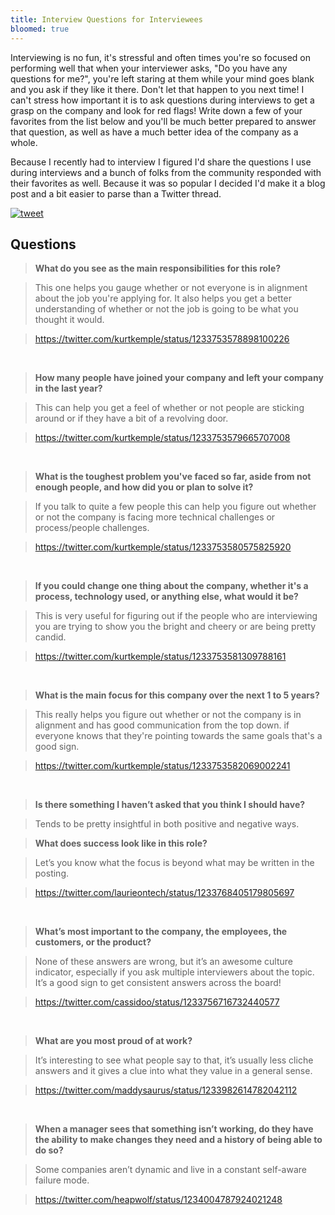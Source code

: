 ```yaml
---
title: Interview Questions for Interviewees
bloomed: true
---
```


Interviewing is no fun, it's stressful and often times you're so focused on performing well that when your interviewer asks, "Do you have any questions for me?", you're left staring at them while your mind goes blank and you ask if they like it there. Don't let that happen to you next time! I can't stress how important it is to ask questions during interviews to get a grasp on the company and look for red flags! Write down a few of your favorites from the list below and you'll be much better prepared to answer that question, as well as have a much better idea of the company as a whole.

Because I recently had to interview I figured I'd share the questions I use during interviews and a bunch of folks from the community responded with their favorites as well. Because it was so popular I decided I'd make it a blog post and a bit easier to parse than a Twitter thread.

[![tweet](./tweet.png)](https://twitter.com/kurtkemple/status/1233753578210242560)

## Questions

> **What do you see as the main responsibilities for this role?**

> This one helps you gauge whether or not everyone is in alignment about the job you're applying for. It also helps you get a better understanding of whether or not the job is going to be what you thought it would.

> https://twitter.com/kurtkemple/status/1233753578898100226

<br />

> **How many people have joined your company and left your company in the last year?**

> This can help you get a feel of whether or not people are sticking around or if they have a bit of a revolving door.

> https://twitter.com/kurtkemple/status/1233753579665707008

<br />

> **What is the toughest problem you've faced so far, aside from not enough people, and how did you or plan to solve it?**

> If you talk to quite a few people this can help you figure out whether or not the company is facing more technical challenges or process/people challenges.

> https://twitter.com/kurtkemple/status/1233753580575825920

<br />

> **If you could change one thing about the company, whether it's a process, technology used, or anything else, what would it be?**

> This is very useful for figuring out if the people who are interviewing you are trying to show you the bright and cheery or are being pretty candid.

> https://twitter.com/kurtkemple/status/1233753581309788161

<br />

> **What is the main focus for this company over the next 1 to 5 years?**

> This really helps you figure out whether or not the company is in alignment and has good communication from the top down. if everyone knows that they're pointing towards the same goals that's a good sign.

> https://twitter.com/kurtkemple/status/1233753582069002241

<br />

> **Is there something I haven’t asked that you think I should have?**

> Tends to be pretty insightful in both positive and negative ways.

> **What does success look like in this role?**

> Let’s you know what the focus is beyond what may be written in the posting.

> https://twitter.com/laurieontech/status/1233768405179805697

<br />

> **What’s most important to the company, the employees, the customers, or the product?**

> None of these answers are wrong, but it’s an awesome culture indicator, especially if you ask multiple interviewers about the topic. It’s a good sign to get consistent answers across the board!

> https://twitter.com/cassidoo/status/1233756716732440577

<br />

> **What are you most proud of at work?**

> It’s interesting to see what people say to that, it’s usually less cliche answers and it gives a clue into what they value in a general sense.

> https://twitter.com/maddysaurus/status/1233982614782042112

<br />

> **When a manager sees that something isn’t working, do they have the ability to make changes they need and a history of being able to do so?**

> Some companies aren’t dynamic and live in a constant self-aware failure mode.

> https://twitter.com/heapwolf/status/1234004787924021248
